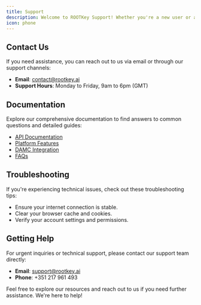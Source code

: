 ```yaml
---
title: Support
description: Welcome to ROOTKey Support! Whether you're a new user or an experienced developer, we're here to assist you with any questions or issues you may have regarding our products and services.
icon: phone
---
```


## Contact Us

If you need assistance, you can reach out to us via email or through our support channels:

- **Email**: contact@rootkey.ai
- **Support Hours**: Monday to Friday, 9am to 6pm (GMT)

## Documentation

Explore our comprehensive documentation to find answers to common questions and detailed guides:

- [API Documentation](/api-reference/overview)
- [Platform Features](/api-reference/platform/overview)
- [DAMC Integration](/api-reference/damc/overview)
- [FAQs](/pages/faq)

## Troubleshooting

If you're experiencing technical issues, check out these troubleshooting tips:

- Ensure your internet connection is stable.
- Clear your browser cache and cookies.
- Verify your account settings and permissions.

## Getting Help

For urgent inquiries or technical support, please contact our support team directly:

- **Email**: support@rootkey.ai
- **Phone**: +351 217 961 493

Feel free to explore our resources and reach out to us if you need further assistance. We're here to help!
